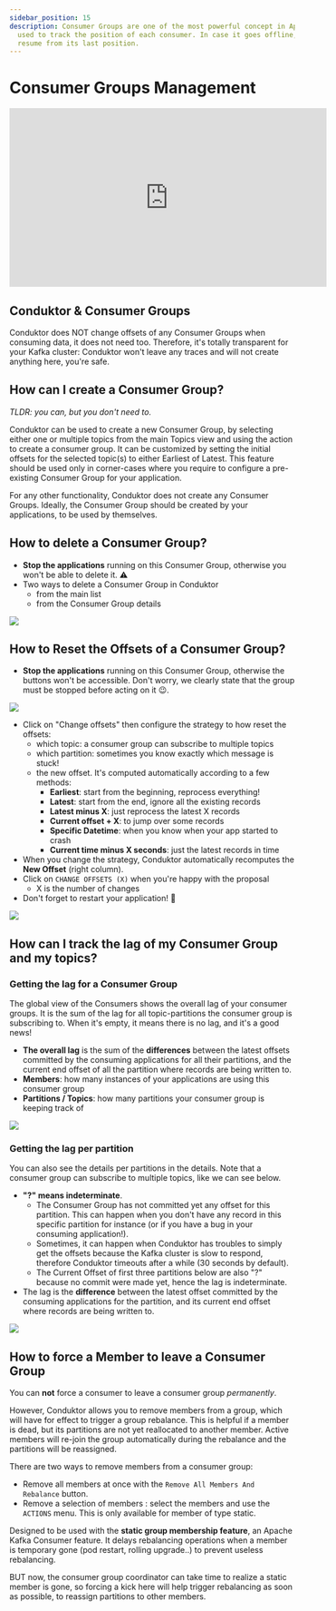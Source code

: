 ```yaml
---
sidebar_position: 15
description: Consumer Groups are one of the most powerful concept in Apache Kafka. It is
  used to track the position of each consumer. In case it goes offline, it can
  resume from its last position.
---
```



# Consumer Groups Management

<iframe
  width="560"
  height="315"
  src="https://www.youtube.com/embed/RCpjLuZyPq4"
  title="YouTube video player"
  frameborder="0"
  allow="accelerometer; autoplay; clipboard-write; encrypted-media; gyroscope; picture-in-picture"
  allowfullscreen
></iframe>

## Conduktor & Consumer Groups

Conduktor does NOT change offsets of any Consumer Groups when consuming data, it does not need too. Therefore, it's totally transparent for your Kafka cluster: Conduktor won't leave any traces and will not create anything here, you're safe.

## How can I create a Consumer Group?

_TLDR: you can, but you don't need to._

Conduktor can be used to create a new Consumer Group, by selecting either one or multiple topics from the main Topics view and using the action to create a consumer group. It can be customized by setting the initial offsets for the selected topic(s) to either Earliest of Latest. This feature should be used only in corner-cases where you require to configure a pre-existing Consumer Group for your application.

For any other functionality, Conduktor does not create any Consumer Groups. Ideally, the Consumer Group should be created by your applications, to be used by themselves.

## How to delete a Consumer Group?

- **Stop the applications** running on this Consumer Group, otherwise you won't be able to delete it. ⚠️
- Two ways to delete a Consumer Group in Conduktor
  - from the main list
  - from the Consumer Group details

![](./assets/screenshot-2020-09-20-at-12.21.07.png)

## How to Reset the Offsets of a Consumer Group?

- **Stop the applications** running on this Consumer Group, otherwise the buttons won't be accessible. Don't worry, we clearly state that the group must be stopped before acting on it 😉.

![](./assets/screenshot-2020-09-20-at-12.03.06.png)

- Click on "Change offsets" then configure the strategy to how reset the offsets:
  - which topic: a consumer group can subscribe to multiple topics
  - which partition: sometimes you know exactly which message is stuck!
  - the new offset. It's computed automatically according to a few methods:&#x20;
    - **Earliest**: start from the beginning, reprocess everything!
    - **Latest**: start from the end, ignore all the existing records
    - **Latest minus X**: just reprocess the latest X records
    - **Current offset + X**: to jump over some records
    - **Specific Datetime**: when you know when your app started to crash
    - **Current time minus X seconds**: just the latest records in time
- When you change the strategy, Conduktor automatically recomputes the **New Offset** (right column).
- Click on `CHANGE OFFSETS (X)` when you're happy with the proposal
  - X is the number of changes
- Don't forget to restart your application! 💪

![](./assets/screenshot-2020-09-20-at-12.06.59.png)

## How can I track the lag of my Consumer Group and my topics?

### Getting the lag for a Consumer Group

The global view of the Consumers shows the overall lag of your consumer groups. It is the sum of the lag for all topic-partitions the consumer group is subscribing to. When it's empty, it means there is no lag, and it's a good news!

- **The overall lag** is the sum of the **differences** between the latest offsets committed by the consuming applications for all their partitions, and the current end offset of all the partition where records are being written to.
- **Members**: how many instances of your applications are using this consumer group
- **Partitions / Topics**: how many partitions your consumer group is keeping track of

![](./assets/screenshot-2021-01-29-at-19.23.34.png)

### Getting the lag per partition

You can also see the details per partitions in the details. Note that a consumer group can subscribe to multiple topics, like we can see below.

- **"?" means indeterminate**.
  - The Consumer Group has not committed yet any offset for this partition. This can happen when you don't have any record in this specific partition for instance (or if you have a bug in your consuming application!).
  - Sometimes, it can happen when Conduktor has troubles to simply get the offsets because the Kafka cluster is slow to respond, therefore Conduktor timeouts after a while (30 seconds by default).
  - The Current Offset of first three partitions below are also "?" because no commit were made yet, hence the lag is indeterminate.
- The lag is the **difference** between the latest offset committed by the consuming applications for the partition, and its current end offset where records are being written to.

![](./assets/consumer-group-question-mark.jpg)

## How to force a Member to leave a Consumer Group

You can **not** force a consumer to leave a consumer group _permanently_.&#x20;

However, Conduktor allows you to remove members from a group, which will have for effect to trigger a group rebalance. This is helpful if a member is dead, but its partitions are not yet reallocated to another member. Active members will re-join the group automatically during the rebalance and the partitions will be reassigned.

There are two ways to remove members from a consumer group:

- Remove all members at once with the `Remove All Members And Rebalance` button.
- Remove a selection of members : select the members and use the `ACTIONS` menu. This is only available for member of type static.

<InfoBox type="success">
Designed to be used with the <strong>static group membership feature</strong>, an Apache Kafka Consumer feature. It delays rebalancing operations when a member is temporary gone (pod restart, rolling upgrade..) to prevent useless rebalancing.

BUT now, the consumer group coordinator can take time to realize a static member is gone, so forcing a kick here will help trigger rebalancing as soon as possible, to reassign partitions to other members.

</InfoBox>
